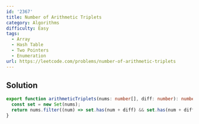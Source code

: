 ```yaml
---
id: '2367'
title: Number of Arithmetic Triplets
category: Algorithms
difficulty: Easy
tags:
  - Array
  - Hash Table
  - Two Pointers
  - Enumeration
url: https://leetcode.com/problems/number-of-arithmetic-triplets
---
```


## Solution

```typescript filename="solution.ts" copy
export function arithmeticTriplets(nums: number[], diff: number): number {
  const set = new Set(nums);
  return nums.filter((num) => set.has(num + diff) && set.has(num + diff * 2)).length;
}
```
